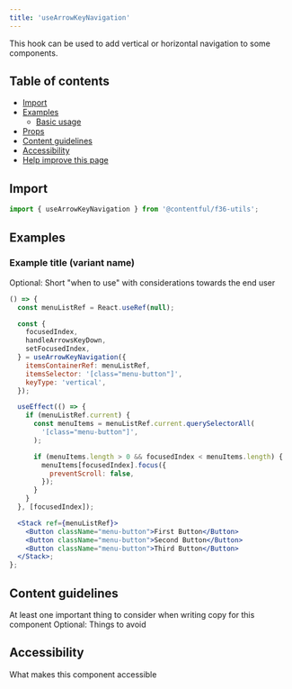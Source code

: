 ```yaml
---
title: 'useArrowKeyNavigation'
---
```


This hook can be used to add vertical or horizontal navigation to some components.

## Table of contents

- [Import](#import)
- [Examples](#examples)
  - [Basic usage](#basic-usage)
- [Props](#props-api-reference)
- [Content guidelines](#content-guidelines)
- [Accessibility](#accessibility)
- [Help improve this page](#help-improve-this-page)

## Import

```jsx static=true
import { useArrowKeyNavigation } from '@contentful/f36-utils';
```

## Examples

### Example title (variant name)

Optional: Short "when to use" with considerations towards the end user

```jsx
() => {
  const menuListRef = React.useRef(null);

  const {
    focusedIndex,
    handleArrowsKeyDown,
    setFocusedIndex,
  } = useArrowKeyNavigation({
    itemsContainerRef: menuListRef,
    itemsSelector: '[class="menu-button"]',
    keyType: 'vertical',
  });

  useEffect(() => {
    if (menuListRef.current) {
      const menuItems = menuListRef.current.querySelectorAll(
        '[class="menu-button"]',
      );

      if (menuItems.length > 0 && focusedIndex < menuItems.length) {
        menuItems[focusedIndex].focus({
          preventScroll: false,
        });
      }
    }
  }, [focusedIndex]);

  <Stack ref={menuListRef}>
    <Button className="menu-button">First Button</Button>
    <Button className="menu-button">Second Button</Button>
    <Button className="menu-button">Third Button</Button>
  </Stack>;
};
```

## Content guidelines

At least one important thing to consider when writing copy for this component
Optional: Things to avoid

## Accessibility

What makes this component accessible
